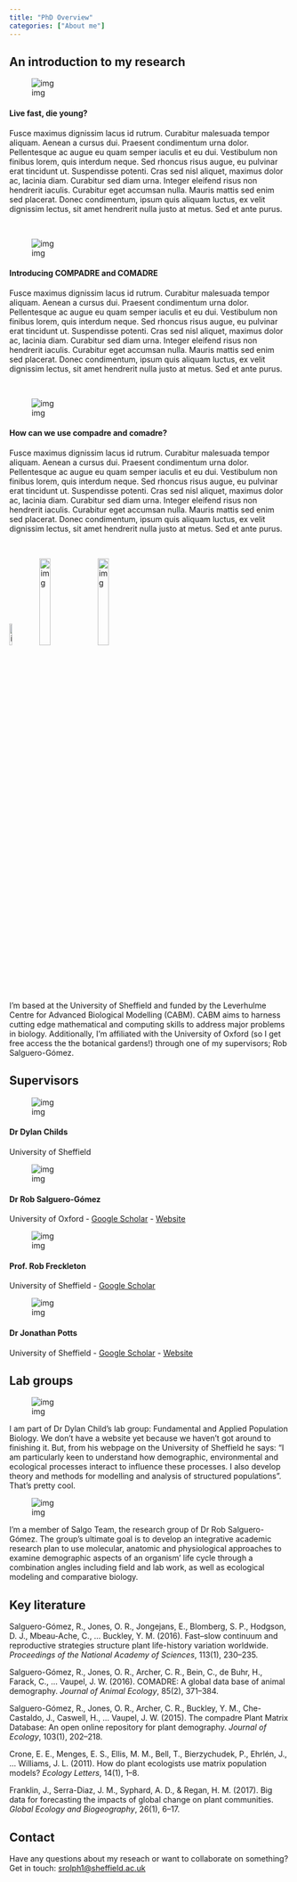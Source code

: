 ```yaml
---
title: "PhD Overview"
categories: ["About me"] 
---
```


## An introduction to my research

<div class="row">

<div class="col-sm-4">
<div class="img-reponsive">![img](http://via.placeholder.com/400x400)</div>
</div>

<div class="col-sm-8 centred">
#### Live fast, die young?

Fusce maximus dignissim lacus id rutrum. Curabitur malesuada tempor aliquam. Aenean a cursus dui. Praesent condimentum urna dolor. Pellentesque ac augue eu quam semper iaculis et eu dui. Vestibulum non finibus lorem, quis interdum neque. Sed rhoncus risus augue, eu pulvinar erat tincidunt ut. Suspendisse potenti. Cras sed nisl aliquet, maximus dolor ac, lacinia diam. Curabitur sed diam urna. Integer eleifend risus non hendrerit iaculis. Curabitur eget accumsan nulla. Mauris mattis sed enim sed placerat. Donec condimentum, ipsum quis aliquam luctus, ex velit dignissim lectus, sit amet hendrerit nulla justo at metus. Sed et ante purus.
</div>
</div>
<br>
<div class="row">



<div class="col-sm-4">
<div class="img-reponsive">![img](http://via.placeholder.com/400x400)</div>
</div>

<div class="col-sm-8 centred">
#### Introducing COMPADRE and COMADRE

Fusce maximus dignissim lacus id rutrum. Curabitur malesuada tempor aliquam. Aenean a cursus dui. Praesent condimentum urna dolor. Pellentesque ac augue eu quam semper iaculis et eu dui. Vestibulum non finibus lorem, quis interdum neque. Sed rhoncus risus augue, eu pulvinar erat tincidunt ut. Suspendisse potenti. Cras sed nisl aliquet, maximus dolor ac, lacinia diam. Curabitur sed diam urna. Integer eleifend risus non hendrerit iaculis. Curabitur eget accumsan nulla. Mauris mattis sed enim sed placerat. Donec condimentum, ipsum quis aliquam luctus, ex velit dignissim lectus, sit amet hendrerit nulla justo at metus. Sed et ante purus.
</div>

</div>
<br>
<div class="row">



<div class="col-sm-4">
<div class="img-reponsive">![img](http://via.placeholder.com/400x400)</div>
</div>

<div class="col-sm-8 centred">
#### How can we use compadre and comadre?

Fusce maximus dignissim lacus id rutrum. Curabitur malesuada tempor aliquam. Aenean a cursus dui. Praesent condimentum urna dolor. Pellentesque ac augue eu quam semper iaculis et eu dui. Vestibulum non finibus lorem, quis interdum neque. Sed rhoncus risus augue, eu pulvinar erat tincidunt ut. Suspendisse potenti. Cras sed nisl aliquet, maximus dolor ac, lacinia diam. Curabitur sed diam urna. Integer eleifend risus non hendrerit iaculis. Curabitur eget accumsan nulla. Mauris mattis sed enim sed placerat. Donec condimentum, ipsum quis aliquam luctus, ex velit dignissim lectus, sit amet hendrerit nulla justo at metus. Sed et ante purus.
</div>


</div>
<br>

<div class="hcent">

![img](/img/TuosLogo.png){width=10%} ![img](/img/Leverhulme.jpg){width=20%} ![img](/img/ox-uni.png){width=20%}

</div>

I'm based at the University of Sheffield and funded by the Leverhulme Centre for Advanced Biological Modelling (CABM). CABM aims to harness cutting edge mathematical and computing skills to address major problems in biology. Additionally, I'm affiliated with the University of Oxford (so I get free access the the botanical gardens!) through one of my supervisors; Rob Salguero-Gómez.

## Supervisors

<div class="row hcent">

<div class="col-sm-6">
<div>![img](http://via.placeholder.com/200x200)</div>
#### Dr Dylan Childs
University of Sheffield
</div>

<div class="col-sm-6">
<div>![img](http://via.placeholder.com/200x200)</div>
#### Dr Rob Salguero-Gómez
University of Oxford - [Google Scholar](https://scholar.google.co.uk/citations?user=bgMIMNIAAAAJ) - [Website](https://sites.google.com/site/robresearchsite/)
</div>

<div class="col-sm-6">
<div>![img](http://via.placeholder.com/200x200)</div>
#### Prof. Rob Freckleton
University of Sheffield - [Google Scholar](https://scholar.google.co.uk/citations?user=fRPnRNsAAAAJ)
</div>



<div class="col-sm-6">
<div>![img](http://via.placeholder.com/200x200)</div>
#### Dr Jonathan Potts
University of Sheffield - [Google Scholar](https://scholar.google.co.uk/citations?user=srLN0tcAAAAJ) - [Website](http://jonathan-potts.staff.shef.ac.uk/)
</div>



## Lab groups

<div class="row">

<div class="col-2 centred hcent">
<div class="img-reponsive">![img](/img/childs.jpg)</div>
</div>

<div class="col-10 centred">

I am part of Dr Dylan Child's lab group: Fundamental and Applied Population Biology. We don't have a website yet because we haven't got around to finishing it. But, from his webpage on the University of Sheffield he says: "I am particularly keen to understand how demographic, environmental and ecological processes interact to influence these processes. I also develop theory and methods for modelling and analysis of structured populations". That's pretty cool.
</div>

</div>

<div class="row">
<div class="col-2 centred hcent">
<div class="img-reponsive">![img](/img/SalgoTeamLogo.png)</div>
</div>
<div class="col-10 centred">

I'm a member of Salgo Team, the research group of Dr Rob Salguero-Gómez. The group's ultimate goal is to develop an integrative academic research plan to use molecular, anatomic and physiological approaches to examine demographic aspects of an organism' life cycle through a combination angles including field and lab work, as well as ecological modeling and comparative biology.

</div>
</div>

## Key literature

Salguero-Gómez, R., Jones, O. R., Jongejans, E., Blomberg, S. P., Hodgson, D. J., Mbeau-Ache, C., … Buckley, Y. M. (2016). Fast–slow continuum and reproductive strategies structure plant life-history variation worldwide. _Proceedings of the National Academy of Sciences_, 113(1), 230–235.

Salguero-Gómez, R., Jones, O. R., Archer, C. R., Bein, C., de Buhr, H., Farack, C., … Vaupel, J. W. (2016). COMADRE: A global data base of animal demography. _Journal of Animal Ecology_, 85(2), 371–384.

Salguero-Gómez, R., Jones, O. R., Archer, C. R., Buckley, Y. M., Che-Castaldo, J., Caswell, H., … Vaupel, J. W. (2015). The compadre Plant Matrix Database: An open online repository for plant demography. _Journal of Ecology_, 103(1), 202–218.

Crone, E. E., Menges, E. S., Ellis, M. M., Bell, T., Bierzychudek, P., Ehrlén, J., … Williams, J. L. (2011). How do plant ecologists use matrix population models? _Ecology Letters_, 14(1), 1–8.

Franklin, J., Serra-Diaz, J. M., Syphard, A. D., & Regan, H. M. (2017). Big data for forecasting the impacts of global change on plant communities. _Global Ecology and Biogeography_, 26(1), 6–17.

## Contact

Have any questions about my reseach or want to collaborate on something? Get in touch: [srolph1@sheffield.ac.uk](mailto:srolph1@sheffield.ac.uk)


